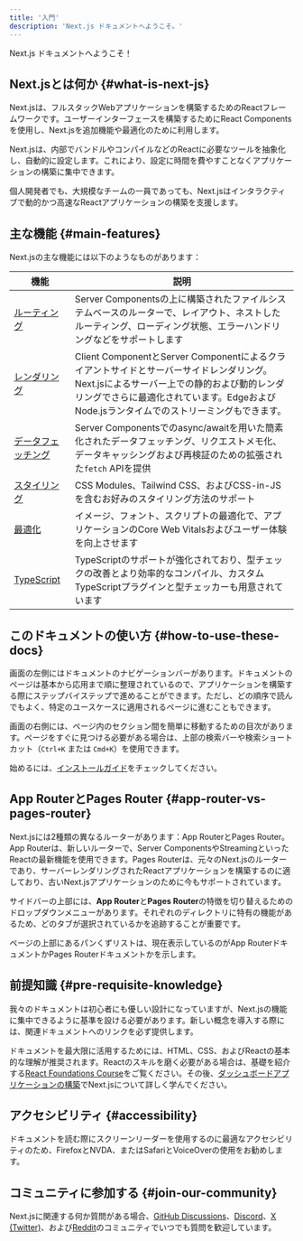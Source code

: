 ```yaml
---
title: '入門'
description: 'Next.js ドキュメントへようこそ。'
---
```


Next.js ドキュメントへようこそ！

## Next.jsとは何か {#what-is-next-js}

Next.jsは、フルスタックWebアプリケーションを構築するためのReactフレームワークです。ユーザーインターフェースを構築するためにReact Componentsを使用し、Next.jsを追加機能や最適化のために利用します。

Next.jsは、内部でバンドルやコンパイルなどのReactに必要なツールを抽象化し、自動的に設定します。これにより、設定に時間を費やすことなくアプリケーションの構築に集中できます。

個人開発者でも、大規模なチームの一員であっても、Next.jsはインタラクティブで動的かつ高速なReactアプリケーションの構築を支援します。

## 主な機能 {#main-features}

Next.jsの主な機能には以下のようなものがあります：

| 機能                                                                    | 説明                                                                                                                                                                                                                               |
| ----------------------------------------------------------------------- | ---------------------------------------------------------------------------------------------------------------------------------------------------------------------------------------------------------------------------------- |
| [ルーティング](/docs/app/building-your-application/routing)             | Server Componentsの上に構築されたファイルシステムベースのルーターで、レイアウト、ネストしたルーティング、ローディング状態、エラーハンドリングなどをサポートします                                                                  |
| [レンダリング](/docs/app/building-your-application/rendering)           | Client ComponentとServer Componentによるクライアントサイドとサーバーサイドレンダリング。Next.jsによるサーバー上での静的および動的レンダリングでさらに最適化されています。EdgeおよびNode.jsランタイムでのストリーミングもできます。 |
| [データフェッチング](/docs/app/building-your-application/data-fetching) | Server Componentsでのasync/awaitを用いた簡素化されたデータフェッチング、リクエストメモ化、データキャッシングおよび再検証のための拡張された`fetch` APIを提供                                                                        |
| [スタイリング](/docs/app/building-your-application/styling)             | CSS Modules、Tailwind CSS、およびCSS-in-JSを含むお好みのスタイリング方法のサポート                                                                                                                                                 |
| [最適化](/docs/app/building-your-application/optimizing)                | イメージ、フォント、スクリプトの最適化で、アプリケーションのCore Web Vitalsおよびユーザー体験を向上させます                                                                                                                        |
| [TypeScript](/docs/app/api-reference/config/typescript)                 | TypeScriptのサポートが強化されており、型チェックの改善とより効率的なコンパイル、カスタムTypeScriptプラグインと型チェッカーも用意されています                                                                                       |

## このドキュメントの使い方 {#how-to-use-these-docs}

画面の左側にはドキュメントのナビゲーションバーがあります。ドキュメントのページは基本から応用まで順に整理されているので、アプリケーションを構築する際にステップバイステップで進めることができます。ただし、どの順序で読んでもよく、特定のユースケースに適用されるページに進むこともできます。

画面の右側には、ページ内のセクション間を簡単に移動するための目次があります。ページをすぐに見つける必要がある場合は、上部の検索バーや検索ショートカット（`Ctrl+K` または `Cmd+K`）を使用できます。

始めるには、[インストールガイド](/docs/app/getting-started/installation)をチェックしてください。

## App RouterとPages Router {#app-router-vs-pages-router}

Next.jsには2種類の異なるルーターがあります：App RouterとPages Router。App Routerは、新しいルーターで、Server ComponentsやStreamingといったReactの最新機能を使用できます。Pages Routerは、元々のNext.jsのルーターであり、サーバーレンダリングされたReactアプリケーションを構築するのに適しており、古いNext.jsアプリケーションのために今もサポートされています。

サイドバーの上部には、**App Router**と**Pages Router**の特徴を切り替えるためのドロップダウンメニューがあります。それぞれのディレクトリに特有の機能があるため、どのタブが選択されているかを追跡することが重要です。

ページの上部にあるパンくずリストは、現在表示しているのがApp RouterドキュメントかPages Routerドキュメントかを示します。

## 前提知識 {#pre-requisite-knowledge}

我々のドキュメントは初心者にも優しい設計になっていますが、Next.jsの機能に集中できるように基準を設ける必要があります。新しい概念を導入する際には、関連ドキュメントへのリンクを必ず提供します。

ドキュメントを最大限に活用するためには、HTML、CSS、およびReactの基本的な理解が推奨されます。Reactのスキルを磨く必要がある場合は、基礎を紹介する[React Foundations Course](https://nextjs.org/learn/react-foundations)をご覧ください。その後、[ダッシュボードアプリケーションの構築](https://nextjs.org/learn/dashboard-app)でNext.jsについて詳しく学んでください。

## アクセシビリティ {#accessibility}

ドキュメントを読む際にスクリーンリーダーを使用するのに最適なアクセシビリティのため、FirefoxとNVDA、またはSafariとVoiceOverの使用をお勧めします。

## コミュニティに参加する {#join-our-community}

Next.jsに関連する何か質問がある場合、[GitHub Discussions](https://github.com/vercel/next.js/discussions)、[Discord](https://discord.com/invite/bUG2bvbtHy)、[X (Twitter)](https://x.com/nextjs)、および[Reddit](https://www.reddit.com/r/nextjs)のコミュニティでいつでも質問を歓迎しています。
